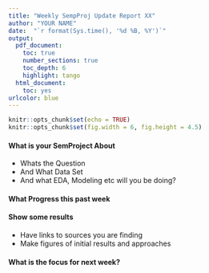 ---
title: "Weekly SempProj Update Report XX"
author: "YOUR NAME"
date:  "`r format(Sys.time(), '%d %B, %Y')`"
output: 
  pdf_document:
    toc: true
    number_sections: true
    toc_depth: 6
    highlight: tango
  html_document:
    toc: yes
urlcolor: blue
---

 \setcounter{section}{1}
 \setcounter{subsection}{1}
 \setcounter{subsubsection}{0}

```{r setup, include=FALSE}
knitr::opts_chunk$set(echo = TRUE)
knitr::opts_chunk$set(fig.width = 6, fig.height = 4.5) 
```

 <!-- 
 How to make comments inside Rmarkdown
# Script Name: My class notes template for Fall 2018
# Purpose: This is a template Rmd file to start a new class from
# Authors: Roger H. French
# License: Creative Commons Attribution-ShareAlike NonCommercial 4.0 International License.
##########
# Latest Changelog Entires:
# v0.00.01 - Filename.Rmd - Roger French started this blank Rmd script
-->

<!-- Or on a single line like this -->
 

#### What is your SemProject About

  - Whats the Question
  - And What Data Set
  - And what EDA, Modeling etc will you be doing?

#### What Progress this past week
  
#### Show some results

  - Have links to sources you are finding
  - Make figures of initial results and approaches
  
  
#### What is the focus for next week?






